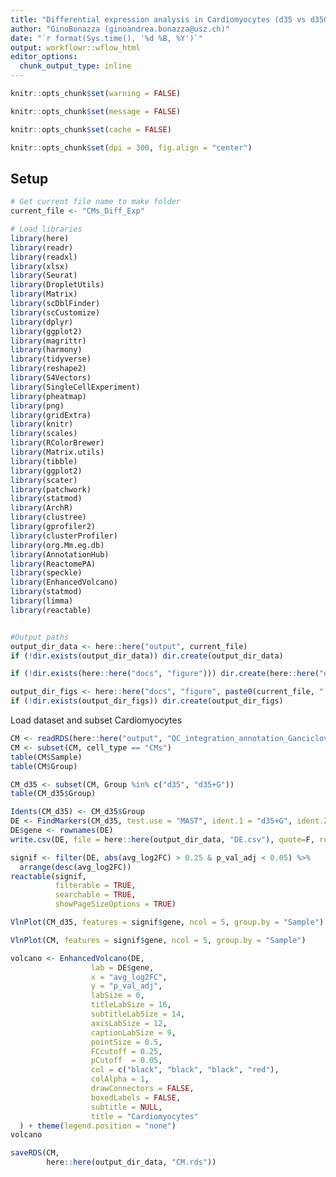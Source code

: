```yaml
---
title: "Differential expression analysis in Cardiomyocytes (d35 vs d35G)"
author: "GinoBonazza (ginoandrea.bonazza@usz.ch)"
date: "`r format(Sys.time(), '%d %B, %Y')`"
output: workflowr::wflow_html
editor_options:
  chunk_output_type: inline
---
```


```r
knitr::opts_chunk$set(warning = FALSE)

knitr::opts_chunk$set(message = FALSE)

knitr::opts_chunk$set(cache = FALSE)

knitr::opts_chunk$set(dpi = 300, fig.align = "center")
```

## Setup

```r
# Get current file name to make folder
current_file <- "CMs_Diff_Exp"

# Load libraries
library(here)
library(readr)
library(readxl)
library(xlsx)
library(Seurat)
library(DropletUtils)
library(Matrix)
library(scDblFinder)
library(scCustomize)
library(dplyr)
library(ggplot2)
library(magrittr)
library(harmony)
library(tidyverse)
library(reshape2)
library(S4Vectors)
library(SingleCellExperiment)
library(pheatmap)
library(png)
library(gridExtra)
library(knitr)
library(scales)
library(RColorBrewer)
library(Matrix.utils)
library(tibble)
library(ggplot2)
library(scater)
library(patchwork)
library(statmod)
library(ArchR)
library(clustree)
library(gprofiler2)
library(clusterProfiler)
library(org.Mm.eg.db)
library(AnnotationHub)
library(ReactomePA)
library(speckle)
library(EnhancedVolcano)
library(statmod)
library(limma)
library(reactable)


#Output paths
output_dir_data <- here::here("output", current_file)
if (!dir.exists(output_dir_data)) dir.create(output_dir_data)

if (!dir.exists(here::here("docs", "figure"))) dir.create(here::here("docs", "figure"))

output_dir_figs <- here::here("docs", "figure", paste0(current_file, ".Rmd"))
if (!dir.exists(output_dir_figs)) dir.create(output_dir_figs)
```

Load dataset and subset Cardiomyocytes

```r
CM <- readRDS(here::here("output", "QC_integration_annotation_Ganciclovir", "EAM_integrated.rds"))
CM <- subset(CM, cell_type == "CMs")
table(CM$Sample)
table(CM$Group)
```

```r
CM_d35 <- subset(CM, Group %in% c("d35", "d35+G"))
table(CM_d35$Group)
```

```r
Idents(CM_d35) <- CM_d35$Group
DE <- FindMarkers(CM_d35, test.use = "MAST", ident.1 = "d35+G", ident.2 = "d35", min.pct = 0.05, logfc.threshold = 0, assay = "RNA")
DE$gene <- rownames(DE)
write.csv(DE, file = here::here(output_dir_data, "DE.csv"), quote=F, row.names = F)
```

```r
signif <- filter(DE, abs(avg_log2FC) > 0.25 & p_val_adj < 0.05) %>%
  arrange(desc(avg_log2FC))
reactable(signif, 
          filterable = TRUE,
          searchable = TRUE,
          showPageSizeOptions = TRUE)
```

```r
VlnPlot(CM_d35, features = signif$gene, ncol = 5, group.by = "Sample")
```


```r
VlnPlot(CM, features = signif$gene, ncol = 5, group.by = "Sample")
```

```r
volcano <- EnhancedVolcano(DE,
                  lab = DE$gene,
                  x = "avg_log2FC",
                  y = "p_val_adj",
                  labSize = 0,
                  titleLabSize = 16,
                  subtitleLabSize = 14,
                  axisLabSize = 12,
                  captionLabSize = 9,
                  pointSize = 0.5,
                  FCcutoff = 0.25,
                  pCutoff  = 0.05,
                  col = c("black", "black", "black", "red"),
                  colAlpha = 1,
                  drawConnectors = FALSE,
                  boxedLabels = FALSE,
                  subtitle = NULL,
                  title = "Cardiomyocytes"
  ) + theme(legend.position = "none")
volcano
```

```r
saveRDS(CM, 
        here::here(output_dir_data, "CM.rds"))
```

